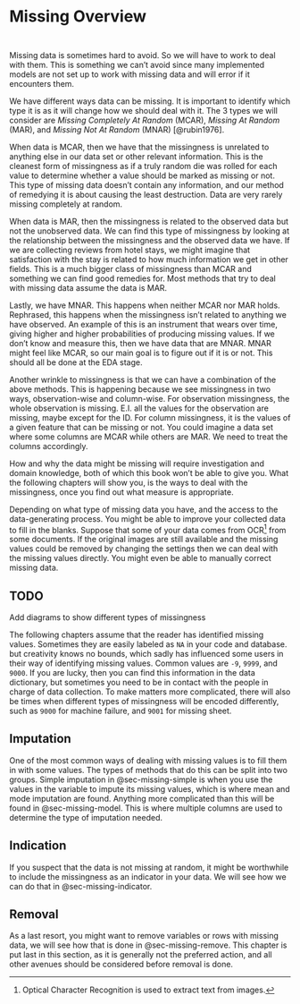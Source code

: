 # Missing Overview {#sec-missing}

::: {style="visibility: hidden; height: 0px;"}
## Missing Overview
:::

Missing data is sometimes hard to avoid. So we will have to work to deal with them. This is something we can't avoid since many implemented models are not set up to work with missing data and will error if it encounters them.

We have different ways data can be missing. It is important to identify which type it is as it will change how we should deal with it. The 3 types we will consider are *Missing Completely At Random* (MCAR), *Missing At Random* (MAR), and *Missing Not At Random* (MNAR) [@rubin1976].

When data is MCAR, then we have that the missingness is unrelated to anything else in our data set or other relevant information. This is the cleanest form of missingness as if a truly random die was rolled for each value to determine whether a value should be marked as missing or not. This type of missing data doesn't contain any information, and our method of remedying it is about causing the least destruction. Data are very rarely missing completely at random. 

When data is MAR, then the missingness is related to the observed data but not the unobserved data. We can find this type of missingness by looking at the relationship between the missingness and the observed data we have. If we are collecting reviews from hotel stays, we might imagine that satisfaction with the stay is related to how much information we get in other fields. This is a much bigger class of missingness than MCAR and something we can find good remedies for. Most methods that try to deal with missing data assume the data is MAR.

Lastly, we have MNAR. This happens when neither MCAR nor MAR holds. Rephrased, this happens when the missingness isn't related to anything we have observed. An example of this is an instrument that wears over time, giving higher and higher probabilities of producing missing values. If we don't know and measure this, then we have data that are MNAR. MNAR might feel like MCAR, so our main goal is to figure out if it is or not. This should all be done at the EDA stage.

Another wrinkle to missingness is that we can have a combination of the above methods. This is happening because we see missingness in two ways, observation-wise and column-wise. For observation missingness, the whole observation is missing. E.I. all the values for the observation are missing, maybe except for the ID. For column missingness, it is the values of a given feature that can be missing or not. You could imagine a data set where some columns are MCAR while others are MAR. We need to treat the columns accordingly.

How and why the data might be missing will require investigation and domain knowledge, both of which this book won't be able to give you. What the following chapters will show you, is the ways to deal with the missingness, once you find out what measure is appropriate.

Depending on what type of missing data you have, and the access to the data-generating process. You might be able to improve your collected data to fill in the blanks. Suppose that some of your data comes from OCR^[Optical Character Recognition is used to extract text from images.] from some documents. If the original images are still available and the missing values could be removed by changing the settings then we can deal with the missing values directly. You might even be able to manually correct missing data.

::: {.callout-caution}
# TODO

Add diagrams to show different types of missingness
:::

The following chapters assume that the reader has identified missing values. Sometimes they are easily labeled as `NA` in your code and database. but creativity knows no bounds, which sadly has influenced some users in their way of identifying missing values. Common values are `-9`, `9999`, and `9000`. If you are lucky, then you can find this information in the data dictionary, but sometimes you need to be in contact with the people in charge of data collection. To make matters more complicated, there will also be times when different types of missingness will be encoded differently, such as `9000` for machine failure, and `9001` for missing sheet.

## Imputation

One of the most common ways of dealing with missing values is to fill them in with some values. The types of methods that do this can be split into two groups. Simple imputation in @sec-missing-simple is when you use the values in the variable to impute its missing values, which is where mean and mode imputation are found. Anything more complicated than this will be found in @sec-missing-model. This is where multiple columns are used to determine the type of imputation needed.

## Indication

If you suspect that the data is not missing at random, it might be worthwhile to include the missingness as an indicator in your data. We will see how we can do that in @sec-missing-indicator.

## Removal

As a last resort, you might want to remove variables or rows with missing data, we will see how that is done in @sec-missing-remove. This chapter is put last in this section, as it is generally not the preferred action, and all other avenues should be considered before removal is done. 

